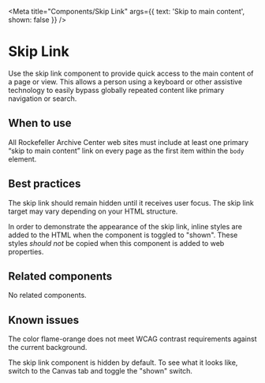 
<Meta
  title="Components/Skip Link"
  args={{
    text: 'Skip to main content',
    shown: false
  }} />

# Skip Link

Use the skip link component to provide quick access to the main content of a page
or view. This allows a person using a keyboard or other assistive technology to
easily bypass globally repeated content like primary navigation or search.

## When to use

All Rockefeller Archive Center web sites must include at least one primary “skip
to main content” link on every page as the first item within the `body` element.

## Best practices

The skip link should remain hidden until it receives user focus. The skip link
target may vary depending on your HTML structure.

In order to demonstrate the appearance of the skip link, inline styles are added
to the HTML when the component is toggled to "shown". These styles _should not_
be copied when this component is added to web properties.

## Related components

No related components.

## Known issues

The color flame-orange does not meet WCAG contrast requirements against the current background.

The skip link component is hidden by default. To see what it looks like, switch
to the Canvas tab and toggle the "shown" switch.

<Story story={stories.basic} height='200px' position='relative'/>
